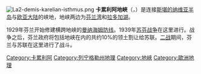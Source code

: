 {{Multiple issues|
{{Expand language|1=en|time=2021-10-04T08:41:41+00:00}}
{{Refimprove|time=2021-10-04T08:41:41+00:00}}
{{Unreferenced|time=2021-10-04T08:41:41+00:00}}
{{expand|time=2010-01-15T09:57:02+00:00}}

}}
[[File:La2-demis-karelian-isthmus.png|thumb]]
'''卡累利阿地峽'''（{{lang-ru|Карельский перешеек}}，{{lang-fi|Karjalankannas}}）是连接[[斯堪的纳维亚半岛|斯堪的纳维亚半岛]]与[[欧亚大陆|欧亚大陆]]的峡地，地峡两边为[[芬兰湾|芬兰湾]]和[[拉多加湖|拉多加湖]]。

1929年芬兰开始修建横跨地峡的[[曼纳海姆防线|曼纳海姆防线]]。1939年[[苏芬战争|苏芬战争]]在这里进行。战争之后，芬兰政府将包括地峡在内的共约10%的领土割让给苏联。[[二战|二战]]期间，芬兰与苏联在这里进行了战斗。

{{Wikivoyage|卡累利阿地峽}}
[[Category:卡累利阿|Category:卡累利阿]]
[[Category:列宁格勒州地理|Category:列宁格勒州地理]]
[[Category:地峽|Category:地峽]]
[[Category:歐洲地理|Category:歐洲地理]]
{{Russia-geo-stub}}